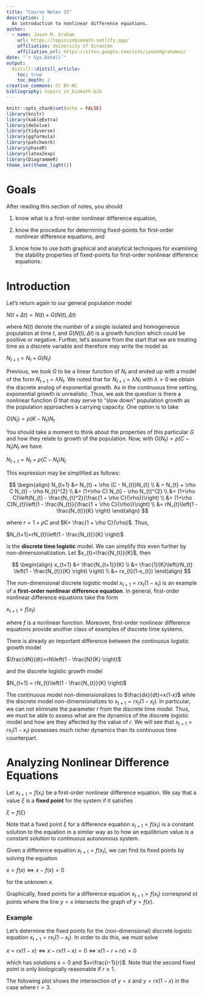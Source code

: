 ```yaml
---
title: "Course Notes 15"
description: |
  An introduction to nonlinear difference equations. 
author:
  - name: Jason M. Graham 
    url: https://topicsinbiomath.netlify.app/
    affiliation: University of Scranton 
    affiliation_url: https://sites.google.com/site/jasonmgrahamus/
date: "`r Sys.Date()`"
output: 
  distill::distill_article:
    toc: true
    toc_depth: 2
creative_commons: CC BY-NC
bibliography: topics_in_biomath.bib
---
```


```r
knitr::opts_chunk$set(echo = FALSE)
library(knitr)
library(kableExtra)
library(deSolve)
library(tidyverse)
library(ggformula)
library(patchwork)
library(phaseR)
library(latex2exp)
library(DiagrammeR)
theme_set(theme_light())
```


# Goals

After reading this section of notes, you should

1) know what is a first-order nonlinear difference equation, 

2) know the procedure for determining fixed-points for first-order nonlinear difference equations, and

3) know how to use both graphical and analytical techniques for examining the stability properties of fixed-points for first-order nonlinear difference equations.

# Introduction

Let's return again to our general population model

$N(t+\Delta t) = N(t) + G(N(t),\Delta t)$

where $N(t)$ denote the number of a single isolated and homogeneous population at time $t$, and $G(N(t),\Delta t)$ is a growth function which could be positive or negative. Further, let's assume from the start that we are treating time as a discrete variable and therefore may write the model as

$N_{t+1} = N_{t} + G(N_{t})$

Previous, we took $G$ to be a linear function of $N_{t}$ and ended up with a model of the form $N_{t+1}=\lambda N_{t}$. We noted that for $N_{t+1}=\lambda N_{t}$ with $\lambda > 0$ we obtain the discrete analog of exponential growth. As in the continuous time setting, exponential growth is unrealistic. Thus, we ask the question is there a nonlinear function $G$ that may serve to "slow down"  population growth as the population approaches a carrying capacity. One option is to take

$G(N_{t}) = \rho (K - N_{t})N_{t}$

You should take a moment to think about the properties of this particular $G$ and how they relate to growth of the population. Now, with $G(N_{t}) = \rho (C - N_{t})N_{t}$ we have

$N_{t+1} = N_{t} + \rho (C - N_{t})N_{t}$

This expression may be simplified as follows:

$$
\begin{align}
N_{t+1} &= N_{t} + \rho (C - N_{t})N_{t} \\
& = N_{t} + \rho C N_{t} - \rho N_{t}^{2} \\
&= (1+\rho C) N_{t} - \rho N_{t}^{2} \\
&= (1+\rho C)\left(N_{t} - \frac{N_{t}^2}{\frac{1 + \rho C}{\rho}}\right) \\
&= (1+\rho C)N_{t}\left(1 - \frac{N_{t}}{\frac{1 + \rho C}{\rho}}\right)  \\
&= rN_{t}\left(1 - \frac{N_{t}}{K} \right)
\end{align}
$$

where $r= 1+\rho C$ and $K= \frac{1 + \rho C}{\rho}$. Thus, 

$N_{t+1}=rN_{t}\left(1 - \frac{N_{t}}{K} \right)$

is the **discrete time logistic** model. We can simplify this even further by non-dimensionalization. Let $x_{t}=\frac{N_{t}}{K}$, then

$$
\begin{align}
x_{t+1} &= \frac{N_{t+1}}{K} \\
&= \frac{1}{K}\left(rN_{t} \left(1 - \frac{N_{t}}{K} \right) \right) \\ 
&= rx_{t}(1-x_{t})
\end{align}
$$

The non-dimensional discrete logistic model $x_{t+1}=rx_{t}(1-x_{t})$ is an example of a **first-order nonlinear difference equation**. In general, first-order nonlinear difference equations take the form

$x_{t+1} = f(x_{t})$

where $f$ is a nonlinear function. Moreover, first-order nonlinear difference equations provide another class of examples of discrete time systems. 

There is already an important difference between the continuous logistic growth model

$\frac{dN}{dt}=rN\left(1 - \frac{N}{K} \right)$

and the discrete logistic growth model

$N_{t+1} = rN_{t}\left(1 - \frac{N_{t}}{K} \right)$

The continuous model non-dimensionalizes to $\frac{dx}{dt}=x(1-x)$ while the discrete model non-dimensionalizes to $x_{t+1}=rx_{t}(1-x_{t})$. In particular, we can not eliminate the parameter $r$ from the discrete time model. Thus, we must be able to assess what are the dynamics of the discrete logistic model and how are they affected by the value of $r$. We will see that $x_{t+1}=rx_{t}(1-x_{t})$ possesses much richer dynamics than its continuous time counterpart.  

# Analyzing Nonlinear Difference Equations

Let $x_{t+1}=f(x_{t})$ be a first-order nonlinear difference equation. We say that a value $\xi$ is a **fixed point** for the system if it satisfies

$\xi = f(\xi)$

Note that a fixed point $\xi$ for a difference equation $x_{t+1}=f(x_{t})$ is a constant solution to the equation in a similar way as to how an equilibrium value is a constant solution to continuous autonomous system. 

Given a difference equation $x_{t+1}=f(x_{t})$, we can find its fixed points by solving the equation

$x=f(x) \Leftrightarrow x-f(x) = 0$

for the unknown $x$. 

Graphically, fixed points for a difference equation $x_{t+1}=f(x_{t})$ correspond ot points where the line $y=x$ intersects the graph of $y=f(x)$.  

### Example

Let's determine the fixed points for the (non-dimensional) discrete logistic equation $x_{t+1}=rx_{t}(1-x_{t})$. In order to do this, we must solve

$x=rx(1-x) \Leftrightarrow x-rx(1-x) = 0 \Leftrightarrow x(1-r+rx)=0$

which has solutions $x=0$ and $x=\frac{r-1}{r}$. Note that the second fixed point is only biologically reasonable if $r \geq 1$. 

The following plot shows the intersection of $y=x$ and $y=rx(1-x)$ in the case where $r=3$. 

```r

```


